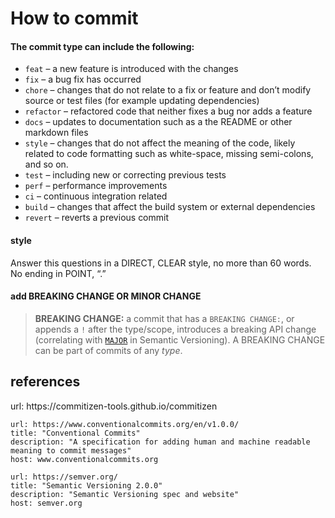 # How to commit

#### The commit type can include the following:

-   `feat` – a new feature is introduced with the changes
-   `fix` – a bug fix has occurred
-   `chore` – changes that do not relate to a fix or feature and don't modify source or test files (for example updating dependencies)
-   `refactor` – refactored code that neither fixes a bug nor adds a feature
-   `docs` – updates to documentation such as a the README or other markdown files
-   `style` – changes that do not affect the meaning of the code, likely related to code formatting such as white-space, missing semi-colons, and so on.
-   `test` – including new or correcting previous tests
-   `perf` – performance improvements
-   `ci` – continuous integration related
-   `build` – changes that affect the build system or external dependencies
-   `revert` – reverts a previous commit

#### style
Answer this questions in a DIRECT, CLEAR style, no more than 60 words. No ending in POINT, "."

#### add BREAKING CHANGE OR MINOR CHANGE

> **BREAKING CHANGE:** a commit that has a `BREAKING CHANGE:`, or appends a `!` after the type/scope, introduces a breaking API change (correlating with [`MAJOR`](http://semver.org/#summary) in Semantic Versioning). A BREAKING CHANGE can be part of commits of any _type_.

## references


url: https://commitizen-tools.github.io/commitizen


```cardlink
url: https://www.conventionalcommits.org/en/v1.0.0/
title: "Conventional Commits"
description: "A specification for adding human and machine readable meaning to commit messages"
host: www.conventionalcommits.org
```

```cardlink
url: https://semver.org/
title: "Semantic Versioning 2.0.0"
description: "Semantic Versioning spec and website"
host: semver.org
```
